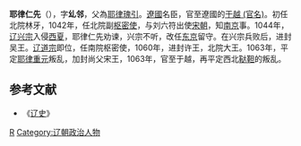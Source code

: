 '''耶律仁先'''（{{bd|1013年||1072年||catIdx=Y}}），字'''乣邻'''，父為[[耶律瑰引|耶律瑰引]]。[[遼國|遼國]]名臣，官至遼國的[[于越_(官名)|于越 (官名)]]。初任北院林牙，1042年，任北院副[[枢密使|枢密使]]，与刘六符出使[[宋朝|宋朝]]，知[[辽南京|南京]]事。1044年，[[辽兴宗|辽兴宗]]入侵[[西夏|西夏]]，耶律仁先劝谏，兴宗不听，改任[[辽阳|东京]]留守。在兴宗兵败后，进封吴王。[[辽道宗|辽道宗]]即位，任南院枢密使，1060年，进封许王，北院大王。1063年，平定[[耶律重元|耶律重元]]叛乱，加封尚父宋王，1063年，官至于越，再平定西北[[鞑靼|鞑靼]]的叛乱。

==参考文献==
*《[[辽史|辽史]]》

[[Category:耶律氏|R]]
[[Category:辽朝政治人物|Category:辽朝政治人物]]